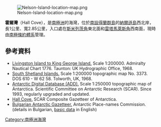 [[Image:Nelson-Island-location-map.png|thumb]]

{{coord|62|15|45|S|59|09|40|W|display=title}}

'''霍爾灣'''（Hall Cove），是[[南極洲|南極洲]]的海灣，位於[[南設得蘭群島|南設得蘭群島]]的[[納爾遜島|納爾遜島]]西北岸，長1公里、寬2.85公里，入口處在[[斯米列茨角|斯米列茨角]]東北面和[[雷塔馬萊斯角|雷塔馬萊斯角]]西南面，現時由[[南極條約體系|南極條約體系]]管理。

==參考資料==
* [https://web.archive.org/web/20140204003557/http://www.nauticalcharts.biz/page%2Cshop.product_details/flypage%2Cflypage.tpl/product_id%2C4229/category_id%2C226/option%2Ccom_virtuemart/Itemid%2C55.html Livingston Island to King George Island.]  Scale 1:200000.  Admiralty Nautical Chart 1776.  Taunton: UK Hydrographic Office, 1968.
* [http://data.aad.gov.au/aadc/mapcat/display_map.cfm?map_id=3373 South Shetland Islands.] {{Wayback|url=http://data.aad.gov.au/aadc/mapcat/display_map.cfm?map_id=3373 |date=20120324145253 }} Scale 1:200000 topographic map No. 3373. DOS 610 - W 62 58. Tolworth, UK, 1968.
* [http://www.add.scar.org Antarctic Digital Database (ADD).] {{Wayback|url=http://www.add.scar.org/ |date=20170305000653 }} Scale 1:250000 topographic map of Antarctica. Scientific Committee on Antarctic Research (SCAR). Since 1993, regularly upgraded and updated.
* [http://data.aad.gov.au/aadc/gaz/scar/display_name.cfm?gaz_id=137843 Hall Cove.] {{Wayback|url=http://data.aad.gov.au/aadc/gaz/scar/display_name.cfm?gaz_id=137843 |date=20140203105740 }} SCAR Composite Gazetteer of Antarctica.
* [http://apcbg.org/gazet-bg.doc Bulgarian Antarctic Gazetteer.] {{Wayback|url=http://apcbg.org/gazet-bg.doc |date=20131012104624 }} Antarctic Place-names Commission. (details in Bulgarian, [http://apcbg.org/gazet.htm basic data] {{Wayback|url=http://apcbg.org/gazet.htm |date=20160304071225 }} in English)

{{Antarctica-geo-stub}}
[[Category:南極洲海灣|Category:南極洲海灣]]